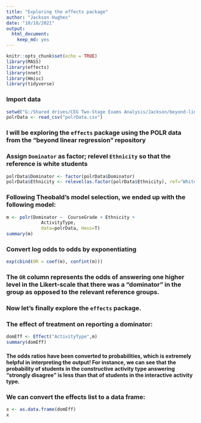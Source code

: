 ```yaml
---
title: "Exploring the effects package"
author: "Jackson Hughes"
date: "10/18/2021"
output: 
  html_document:
    keep_md: yes
---
```


```r
knitr::opts_chunk$set(echo = TRUE)
library(MASS)
library(effects)
library(nnet)
library(Hmisc)
library(tidyverse)
```

### Import data

```r
setwd("G:/Shared drives/CEG Two-Stage Exams Analysis/Jackson/beyond-linear-regression/BeyondLinearRegression/Proportional Odds Logistic Regression")
polrData <- read_csv("polrData.csv")
```

### I will be exploring the `effects` package using the POLR data from the "beyond linear regression" repository

### Assign `Dominator` as factor; relevel `Ethnicity` so that the reference is white students

```r
polrData$Dominator <- factor(polrData$Dominator)
polrData$Ethnicity <- relevel(as.factor(polrData$Ethnicity), ref="White")
```

### Following Theobald's model selection, we ended up with the following model:

```r
m <- polr(Dominator ~  CourseGrade + Ethnicity +
             ActivityType, 
             data=polrData, Hess=T)
summary(m)
```

### Convert log odds to odds by exponentiating

```r
exp(cbind(OR = coef(m), confint(m)))
```

### The `OR` column represents the odds of answering one higher level in the Likert-scale that there was a "dominator" in the group as opposed to the relevant reference groups.

### Now let's finally explore the `effects` package.
### The effect of treatment on reporting a dominator:

```r
domEff <- Effect("ActivityType",m)
summary(domEff)
```

#### The odds ratios have been converted to probabilities, which is extremely helpful in interpreting the output! For instance, we can see that the probability of students in the constructive activity type answering "strongly disagree" is less than that of students in the interactive activity type.

### We can convert the effects list to a data frame:

```r
x <- as.data.frame(domEff)
x
```




